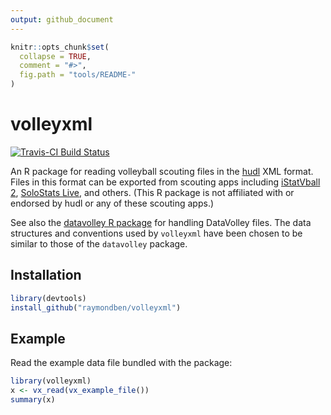 ```yaml
---
output: github_document
---
```


<!-- README.md is generated from README.Rmd. Please edit that file -->

```r
knitr::opts_chunk$set(
  collapse = TRUE,
  comment = "#>",
  fig.path = "tools/README-"
)
```

# volleyxml

[![Travis-CI Build Status](https://travis-ci.org/raymondben/volleyxml.svg?branch=master)](https://travis-ci.org/raymondben/volleyxml)

An R package for reading volleyball scouting files in the [hudl](https://www.hudl.com/sports/volleyball) XML format. Files in this format can be exported from scouting apps including [iStatVball 2](http://www.istatvball.com/), [SoloStats Live](https://www.solostatslive.com/solostats-live.html), and others. (This R package is not affiliated with or endorsed by hudl or any of these scouting apps.)

See also the [datavolley R package](https://github.com/raymondben/datavolley) for handling DataVolley files. The data structures and conventions used by `volleyxml` have been chosen to be similar to those of the `datavolley` package.

## Installation

```r
library(devtools)
install_github("raymondben/volleyxml")
```

## Example

Read the example data file bundled with the package:
```r
library(volleyxml)
x <- vx_read(vx_example_file())
summary(x)
```
